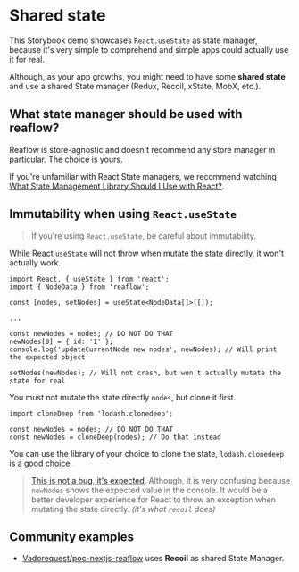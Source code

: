 
<Meta title="Docs/Advanced/Shared state" />

# Shared state

This Storybook demo showcases `React.useState` as state manager, because it's very simple to comprehend and simple apps could actually use it for real.

Although, as your app growths, you might need to have some **shared state** and use a shared State manager (Redux, Recoil, xState, MobX, etc.).

## What state manager should be used with reaflow?

Reaflow is store-agnostic and doesn't recommend any store manager in particular. The choice is yours.

If you're unfamiliar with React State managers, we recommend watching [What State Management Library Should I Use with React?](https://www.youtube.com/watch?v=u_o09PD_qAs&feature=emb_logo&ab_channel=LeeRobinson).

## Immutability when using `React.useState`

> If you're using `React.useState`, be careful about immutability.

While React `useState` will not throw when mutate the state directly, it won't actually work.

```tsx
import React, { useState } from 'react';
import { NodeData } from 'reaflow';

const [nodes, setNodes] = useState<NodeData[]>([]);

...

const newNodes = nodes; // DO NOT DO THAT
newNodes[0] = { id: '1' };
console.log('updateCurrentNode new nodes', newNodes); // Will print the expected object

setNodes(newNodes); // Will not crash, but won't actually mutate the state for real

```

You must not mutate the state directly `nodes`, but clone it first.

```tsx
import cloneDeep from 'lodash.clonedeep';

const newNodes = nodes; // DO NOT DO THAT
const newNodes = cloneDeep(nodes); // Do that instead
```

You can use the library of your choice to clone the state, `lodash.clonedeep` is a good choice.

> [This is not a bug, it's expected](https://github.com/reaviz/reaflow/issues/43#issuecomment-774012401). Although, it is very confusing because `newNodes` shows the expected value in the console.
It would be a better developer experience for React to throw an exception when mutating the state directly. _(it's what `recoil` does)_

## Community examples

- [Vadorequest/poc-nextjs-reaflow](https://github.com/Vadorequest/poc-nextjs-reaflow) uses **Recoil** as shared State Manager.
